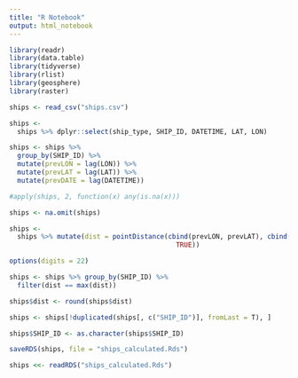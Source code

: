 ```yaml
---
title: "R Notebook"
output: html_notebook
---
```


```r
library(readr)
library(data.table)
library(tidyverse)
library(rlist)
library(geosphere)
library(raster)

ships <- read_csv("ships.csv")
```

```r
ships <-
  ships %>% dplyr::select(ship_type, SHIP_ID, DATETIME, LAT, LON)

```

```r
ships <- ships %>%
  group_by(SHIP_ID) %>%
  mutate(prevLON = lag(LON)) %>%
  mutate(prevLAT = lag(LAT)) %>%
  mutate(prevDATE = lag(DATETIME))
```

```r
#apply(ships, 2, function(x) any(is.na(x)))
```
```r
ships <- na.omit(ships)

```

```r
ships <-
  ships %>% mutate(dist = pointDistance(cbind(prevLON, prevLAT), cbind(LON, LAT), lonlat =
                                          TRUE)) 
```

```r
options(digits = 22)
```

```r
ships <- ships %>% group_by(SHIP_ID) %>%
  filter(dist == max(dist)) 
```

```r
ships$dist <- round(ships$dist)
```

```r
ships <- ships[!duplicated(ships[, c("SHIP_ID")], fromLast = T), ]
```

```r
ships$SHIP_ID <- as.character(ships$SHIP_ID)
```

```r
saveRDS(ships, file = "ships_calculated.Rds")
```

```r
ships <<- readRDS("ships_calculated.Rds")
```

